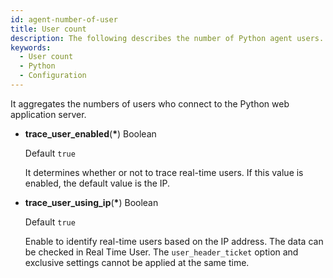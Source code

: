 ```yaml
---
id: agent-number-of-user
title: User count
description: The following describes the number of Python agent users.
keywords:
  - User count
  - Python
  - Configuration
---
```


It aggregates the numbers of users who connect to the Python web application server.

- **trace_user_enabled**(**\***) <span class='type'>Boolean</span>

  Default `true`

  It determines whether or not to trace real-time users. If this value is enabled, the default value is the IP.

- **trace_user_using_ip**(**\***) <span class='type'>Boolean</span>

  Default `true`

  Enable to identify real-time users based on the IP address. The data can be checked in Real Time User. The `user_header_ticket` option and exclusive settings cannot be applied at the same time.
